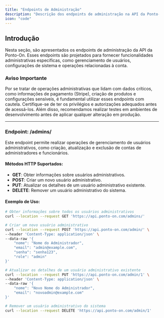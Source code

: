 ```yaml
---
title: "Endpoints de Administração"
description: "Descrição dos endpoints de administração na API da Ponto-On"
icon: "code"
---
```


## Introdução

Nesta seção, são apresentados os endpoints de administração da API da Ponto-On. Esses endpoints são projetados para fornecer funcionalidades administrativas específicas, como gerenciamento de usuários, configurações de sistema e operações relacionadas à conta.

### Aviso Importante

Por se tratar de operações administrativas que lidam com dados críticos, como informações de pagamento (Stripe), criação de produtos e configurações sensíveis, é fundamental utilizar esses endpoints com cautela. Certifique-se de ter os privilégios e autorizações adequados antes de acessá-los. Além disso, recomendamos realizar testes em ambientes de desenvolvimento antes de aplicar qualquer alteração em produção.

---

### Endpoint: /admins/

Este endpoint permite realizar operações de gerenciamento de usuários administrativos, como criação, atualização e exclusão de contas de administradores e funcionários.

#### Métodos HTTP Suportados:

- **GET**: Obter informações sobre usuários administrativos.
- **POST**: Criar um novo usuário administrativo.
- **PUT**: Atualizar os detalhes de um usuário administrativo existente.
- **DELETE**: Remover um usuário administrativo do sistema.

#### Exemplo de Uso:

```sh
# Obter informações sobre todos os usuários administrativos
curl --location --request GET 'https://api.ponto-on.com/admins/'

# Criar um novo usuário administrativo
curl --location --request POST 'https://api.ponto-on.com/admin/' \
--header 'Content-Type: application/json' \
--data-raw '{
    "nome": "Nome do Administrador",
    "email": "admin@example.com",
    "senha": "senha123",
    "role": "admin"
}'

# Atualizar os detalhes de um usuário administrativo existente
curl --location --request PUT 'https://api.ponto-on.com/admin/1' \
--header 'Content-Type: application/json' \
--data-raw '{
    "nome": "Novo Nome do Administrador",
    "email": "novoadmin@example.com"
}'

# Remover um usuário administrativo do sistema
curl --location --request DELETE 'https://api.ponto-on.com/admin/1'
```
